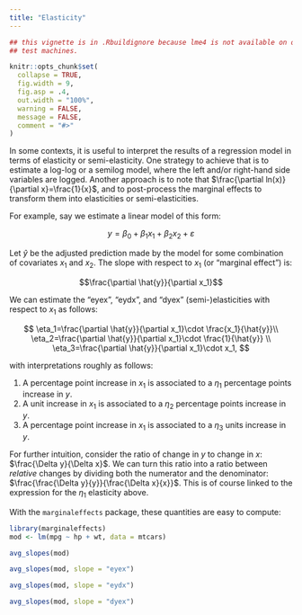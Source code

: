 ```yaml
---
title: "Elasticity"
---
```


```r
## this vignette is in .Rbuildignore because lme4 is not available on old CRAN
## test machines.

knitr::opts_chunk$set(
  collapse = TRUE,
  fig.width = 9,
  fig.asp = .4,
  out.width = "100%",
  warning = FALSE,
  message = FALSE,
  comment = "#>"
)
```

In some contexts, it is useful to interpret the results of a regression model in terms of elasticity or semi-elasticity. One strategy to achieve that is to estimate a log-log or a semilog model, where the left and/or right-hand side variables are logged. Another approach is to note that $\frac{\partial ln(x)}{\partial x}=\frac{1}{x}$, and to post-process the marginal effects to transform them into elasticities or semi-elasticities.

For example, say we estimate a linear model of this form:

$$y = \beta_0 + \beta_1 x_1 + \beta_2 x_2 + \varepsilon$$

Let $\hat{y}$ be the adjusted prediction made by the model for some combination of covariates $x_1$ and $x_2$. The slope with respect to $x_1$ (or "marginal effect") is:

$$\frac{\partial \hat{y}}{\partial x_1}$$

We can estimate the "eyex", "eydx", and "dyex" (semi-)elasticities with respect to $x_1$ as follows:

$$
\eta_1=\frac{\partial \hat{y}}{\partial x_1}\cdot \frac{x_1}{\hat{y}}\\
\eta_2=\frac{\partial \hat{y}}{\partial x_1}\cdot \frac{1}{\hat{y}} \\
\eta_3=\frac{\partial \hat{y}}{\partial x_1}\cdot x_1,
$$

with interpretations roughly as follows:

1. A percentage point increase in $x_1$ is associated to a $\eta_1$ percentage points increase in $y$.
2. A unit increase in $x_1$ is associated to a $\eta_2$ percentage points increase in $y$.
3. A percentage point increase in $x_1$ is associated to a $\eta_3$ units increase in $y$.

For further intuition, consider the ratio of change in $y$ to change in $x$: $\frac{\Delta y}{\Delta x}$. We can turn this ratio into a ratio between *relative* changes by dividing both the numerator and the denominator: $\frac{\frac{\Delta y}{y}}{\frac{\Delta x}{x}}$. This is of course linked to the expression for the $\eta_1$ elasticity above.

With the `marginaleffects` package, these quantities are easy to compute:

```r
library(marginaleffects)
mod <- lm(mpg ~ hp + wt, data = mtcars)

avg_slopes(mod)

avg_slopes(mod, slope = "eyex")

avg_slopes(mod, slope = "eydx")

avg_slopes(mod, slope = "dyex")
```
